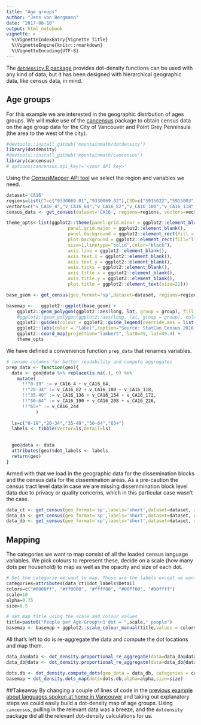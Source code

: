 ```yaml
---
title: "Age groups"
author: "Jens von Bergmann"
date: "2017-08-10"
output: html_notebook
vignette: >
  %\VignetteIndexEntry{Vignette Title}
  %\VignetteEngine{knitr::rmarkdown}
  %\VignetteEncoding{UTF-8}
---
```


The [`dotdensity` R package](https://github.com/mountainMath/dotdensity) provides dot-density functions can be used with any kind of data, but it has been designed with hierarchical
geographic data, like census data, in mind. 

## Age groups
For this example we are interested in the geographic distrbution of ages groups. 
We will make use of the [cancensus](https://github.com/mountainMath/cancensus) package to obtain census
data on the age group data for the City of Vancouver and Point Grey Penninsula (the area to the west of the city).

```r
#devtools::install_github('mountainmath/dotdensity')
library(dotdensity)
#devtools::install_github('mountainmath/cancensus')
library(cancensus)
# options(cancensus.api_key)='<your API key>'
```



Using the [CensusMapper API tool](https://censusmapper.ca/api/CA16) we select the region and
variables we need.
```r
dataset='CA16'
regions=list(CT=c("9330069.01","9330069.02"),CSD=c("5915022","5915803")) #list(CMA="59933")
vectors=c("v_CA16_4","v_CA16_64","v_CA16_82","v_CA16_100","v_CA16_118","v_CA16_136","v_CA16_154","v_CA16_172","v_CA16_190","v_CA16_208","v_CA16_226","v_CA16_244")
census_data <- get_census(dataset='CA16', regions=regions, vectors=vectors, level='CT')

```

```r
theme_opts<-list(ggplot2::theme(panel.grid.minor = ggplot2::element_blank(),
                       panel.grid.major = ggplot2::element_blank(),
                       panel.background = ggplot2::element_rect(fill = 'light blue', colour = NA),
                       plot.background = ggplot2::element_rect(fill="light grey",
                       size=1,linetype="solid",color="black"),
                       axis.line = ggplot2::element_blank(),
                       axis.text.x = ggplot2::element_blank(),
                       axis.text.y = ggplot2::element_blank(),
                       axis.ticks = ggplot2::element_blank(),
                       axis.title.x = ggplot2::element_blank(),
                       axis.title.y = ggplot2::element_blank(),
                       plot.title = ggplot2::element_text(size=22)))

base_geom <- get_census(geo_format='sp',dataset=dataset, regions=regions, level="Regions")

basemap <-   ggplot2::ggplot(base_geom) +
    ggplot2::geom_polygon(ggplot2::aes(long, lat, group = group), fill = "white", size=0.1) +
    #ggplot2::geom_polygon(ggplot2::aes(long, lat, group = group), colour = "#222222", fill = "white", size=0.1) +
    ggplot2::guides(colour = ggplot2::guide_legend(override.aes = list(size=2))) +
    ggplot2::labs(color = "label",caption="Source: StatCan Census 2016 via cancensus & CensusMapper.ca") +
    ggplot2::coord_map(projection="lambert", lat0=49, lat=49.4) +
    theme_opts
```


We have defined a convenience function `prep_data` that renames variables.
```r
# rename columns for better readability and compute aggregates
prep_data <- function(geo){
  data <- geo@data %>% replace(is.na(.), 0) %>%
    mutate(
      !!"0-19" := v_CA16_4 + v_CA16_64,
      !!"20-34" := v_CA16_82 + v_CA16_100 + v_CA16_118,
      !!"35-49" := v_CA16_136 + v_CA16_154 + v_CA16_172,
      !!"50-64" := v_CA16_190 + v_CA16_208 + v_CA16_226,
      !!"65+" := v_CA16_244
           )
  
  ls=c("0-19","20-34","35-49","50-64","65+")
  labels <- tibble(Vector=ls,Detail=ls)
  

  geo@data <- data
  attributes(geo)$dot_labels <- labels
  return(geo)
}
```
Armed with that we load in the geographic data for the dissemination blocks and the census data for the dissemination areas. As a pre-caution the census tract level data in case we are missing dissemmination block level data due to privacy or quality concerns, which in this particular case wasn't the case.
```r

data_ct <- get_census(geo_format='sp',labels='short',dataset=dataset, regions=regions, vectors=vectors,level="CT") %>% prep_data
data_da <- get_census(geo_format='sp',labels='short',dataset=dataset, regions=regions, vectors=vectors,level="DA") %>% prep_data
data_db <- get_census(geo_format='sp',labels='short',dataset=dataset, regions=regions, vectors=vectors,level="DB") 
```
## Mapping

The categories we want to map consist of all the loaded census language variables. We pick colours to represent these, decide on a scale (how many dots per household) to map as well as the opacity and size of each dot.
```r
# Set the categorie we want to map. Those are the labels except we want to replace the "Total" with the "Other" column
categories=attributes(data_ct)$dot_labels$Detail
colors=c("#0000ff", "#ff0000", "#ffff00", "#00ff00", "#00ffff")
scale=10
alpha=0.75
size=0.5

```
```r
# set map title using the scale and colour values
title=paste0("People per Age Group\n1 dot = ",scale," people")
basemap <- basemap + ggplot2::scale_colour_manual(title,values = colors) 
```


All that's left to do is re-aggregate the data and compute the dot locations and map them.
```r
data_da@data <- dot_density.proportional_re_aggregate(data=data_da@data,parent_data=data_ct@data,geo_match=setNames("GeoUID","CT_UID"),categories=categories,base="Population")
data_db@data <- dot_density.proportional_re_aggregate(data=data_db@data,parent_data=data_da@data,geo_match=setNames("GeoUID","DA_UID"),categories=categories,base="Population")

dots.db <- dot_density.compute_dots(geo_data = data_db, categories = categories, scale=scale)
basemap + dot_density.dots_map(dots=dots.db,alpha=alpha,size=size)
```
##Takeaway
By changing a couple of lines of code in the [previous example about languages spoken at home in Vancouver](https://github.com/mountainMath/dotdensity/blob/master/vignettes/languages-example.Rmd) and taking out explanatory steps we could easily build a dot-density map of age groups. Using `cancensus`, pulling in the relevant data was a breeze, and the `dotdensity` package did all the relevant dot-density calculations for us.
